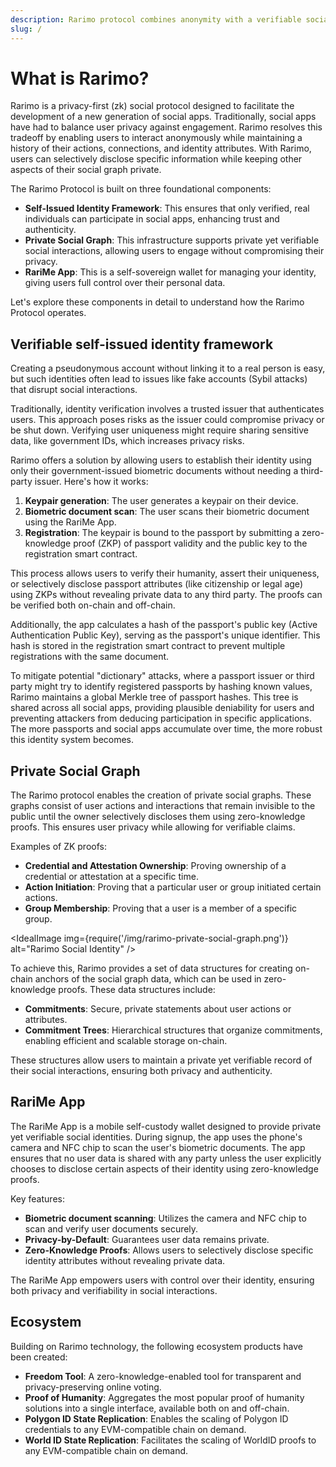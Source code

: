 ```yaml
---
description: Rarimo protocol combines anonymity with a verifiable social graph using zero-knowledge proofs, ensuring private social interactions.
slug: /
---
```



# What is Rarimo?

Rarimo is a privacy-first (zk) social protocol designed to facilitate the development of a new generation of social apps. Traditionally, social apps have had to balance user privacy against engagement. Rarimo resolves this tradeoff by enabling users to interact anonymously while maintaining a history of their actions, connections, and identity attributes. With Rarimo, users can selectively disclose specific information while keeping other aspects of their social graph private.

The Rarimo Protocol is built on three foundational components:
- **Self-Issued Identity Framework**: This ensures that only verified, real individuals can participate in social apps, enhancing trust and authenticity.
- **Private Social Graph**: This infrastructure supports private yet verifiable social interactions, allowing users to engage without compromising their privacy.
- **RariMe App**: This is a self-sovereign wallet for managing your identity, giving users full control over their personal data.

Let's explore these components in detail to understand how the Rarimo Protocol operates.

## Verifiable self-issued identity framework

Creating a pseudonymous account without linking it to a real person is easy, but such identities often lead to issues like fake accounts (Sybil attacks) that disrupt social interactions.

Traditionally, identity verification involves a trusted issuer that authenticates users. This approach poses risks as the issuer could compromise privacy or be shut down. Verifying user uniqueness might require sharing sensitive data, like government IDs, which increases privacy risks.

Rarimo offers a solution by allowing users to establish their identity using only their government-issued biometric documents without needing a third-party issuer. Here's how it works:

1. **Keypair generation**: The user generates a keypair on their device.
2. **Biometric document scan**: The user scans their biometric document using the RariMe App.
3. **Registration**: The keypair is bound to the passport by submitting a zero-knowledge proof (ZKP) of passport validity and the public key to the registration smart contract.

This process allows users to verify their humanity, assert their uniqueness, or selectively disclose passport attributes (like citizenship or legal age) using ZKPs without revealing private data to any third party. The proofs can be verified both on-chain and off-chain.

Additionally, the app calculates a hash of the passport's public key (Active Authentication Public Key), serving as the passport's unique identifier. This hash is stored in the registration smart contract to prevent multiple registrations with the same document.

To mitigate potential "dictionary" attacks, where a passport issuer or third party might try to identify registered passports by hashing known values, Rarimo maintains a global Merkle tree of passport hashes. This tree is shared across all social apps, providing plausible deniability for users and preventing attackers from deducing participation in specific applications. The more passports and social apps accumulate over time, the more robust this identity system becomes.


## Private Social Graph

The Rarimo protocol enables the creation of private social graphs. These graphs consist of user actions and interactions that remain invisible to the public until the owner selectively discloses them using zero-knowledge proofs. This ensures user privacy while allowing for verifiable claims.

Examples of ZK proofs:
- **Credential and Attestation Ownership**: Proving ownership of a credential or attestation at a specific time.
- **Action Initiation**: Proving that a particular user or group initiated certain actions.
- **Group Membership**: Proving that a user is a member of a specific group.

<IdealImage img={require('/img/rarimo-private-social-graph.png')} alt="Rarimo Social Identity" />

To achieve this, Rarimo provides a set of data structures for creating on-chain anchors of the social graph data, which can be used in zero-knowledge proofs. These data structures include:

- **Commitments**: Secure, private statements about user actions or attributes.
- **Commitment Trees**: Hierarchical structures that organize commitments, enabling efficient and scalable storage on-chain.

These structures allow users to maintain a private yet verifiable record of their social interactions, ensuring both privacy and authenticity.

## RariMe App

The RariMe App is a mobile self-custody wallet designed to provide private yet verifiable social identities. During signup, the app uses the phone's camera and NFC chip to scan the user's biometric documents. The app ensures that no user data is shared with any party unless the user explicitly chooses to disclose certain aspects of their identity using zero-knowledge proofs.

Key features:

- **Biometric document scanning**: Utilizes the camera and NFC chip to scan and verify user documents securely.
- **Privacy-by-Default**: Guarantees user data remains private.
- **Zero-Knowledge Proofs**: Allows users to selectively disclose specific identity attributes without revealing private data.

The RariMe App empowers users with control over their identity, ensuring both privacy and verifiability in social interactions.

## Ecosystem

Building on Rarimo technology, the following ecosystem products have been created:

- **Freedom Tool**: A zero-knowledge-enabled tool for transparent and privacy-preserving online voting.
- **Proof of Humanity**: Aggregates the most popular proof of humanity solutions into a single interface, available both on and off-chain.
- **Polygon ID State Replication**: Enables the scaling of Polygon ID credentials to any EVM-compatible chain on demand.
- **World ID State Replication**: Facilitates the scaling of WorldID proofs to any EVM-compatible chain on demand.
